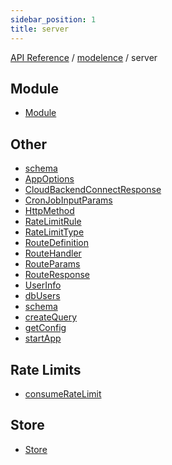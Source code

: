 ```yaml
---
sidebar_position: 1
title: server
---
```


[API Reference](/api-reference/modelence/server/../../index) / [modelence](/api-reference/modelence/server/../index) / server

## Module

- [Module](/api-reference/modelence/server/classes/Module)

## Other

- [schema](/api-reference/modelence/server/namespaces/schema/index)
- [AppOptions](/api-reference/modelence/server/type-aliases/AppOptions)
- [CloudBackendConnectResponse](/api-reference/modelence/server/type-aliases/CloudBackendConnectResponse)
- [CronJobInputParams](/api-reference/modelence/server/type-aliases/CronJobInputParams)
- [HttpMethod](/api-reference/modelence/server/type-aliases/HttpMethod)
- [RateLimitRule](/api-reference/modelence/server/type-aliases/RateLimitRule)
- [RateLimitType](/api-reference/modelence/server/type-aliases/RateLimitType)
- [RouteDefinition](/api-reference/modelence/server/type-aliases/RouteDefinition)
- [RouteHandler](/api-reference/modelence/server/type-aliases/RouteHandler)
- [RouteParams](/api-reference/modelence/server/type-aliases/RouteParams)
- [RouteResponse](/api-reference/modelence/server/type-aliases/RouteResponse)
- [UserInfo](/api-reference/modelence/server/type-aliases/UserInfo)
- [dbUsers](/api-reference/modelence/server/variables/dbUsers)
- [schema](/api-reference/modelence/server/variables/schema)
- [createQuery](/api-reference/modelence/server/functions/createQuery)
- [getConfig](/api-reference/modelence/server/functions/getConfig)
- [startApp](/api-reference/modelence/server/functions/startApp)

## Rate Limits

- [consumeRateLimit](/api-reference/modelence/server/functions/consumeRateLimit)

## Store

- [Store](/api-reference/modelence/server/classes/Store)
